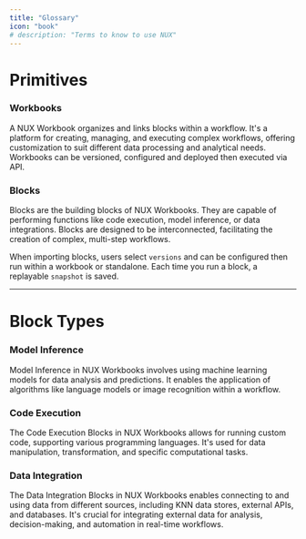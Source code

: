 ```yaml
---
title: "Glossary"
icon: "book"
# description: "Terms to know to use NUX"
---
```


# Primitives

### Workbooks
A NUX Workbook organizes and links blocks within a workflow. It's a platform for creating, managing, and executing complex workflows, offering customization to suit different data processing and analytical needs. 
Workbooks can be versioned, configured and deployed then executed via API. 

### Blocks
Blocks are the building blocks of NUX Workbooks. They are capable of performing functions like code execution, model inference, or data integrations. Blocks are designed to be interconnected, facilitating the creation of complex, multi-step workflows.

When importing blocks, users select `versions` and can be configured then run within a workbook or standalone. Each time you run a block, a replayable `snapshot` is saved.

---

# Block Types

### Model Inference
Model Inference in NUX Workbooks involves using machine learning models for data analysis and predictions. It enables the application of algorithms like language models or image recognition within a workflow.

### Code Execution
The Code Execution Blocks in NUX Workbooks allows for running custom code, supporting various programming languages. It's used for data manipulation, transformation, and specific computational tasks.

### Data Integration
The Data Integration Blocks in NUX Workbooks enables connecting to and using data from different sources, including KNN data stores, external APIs, and databases. It's crucial for integrating external data for analysis, decision-making, and automation in real-time workflows.